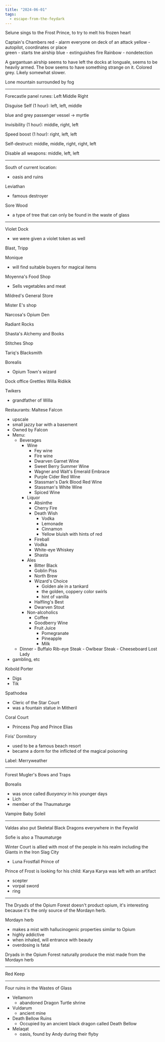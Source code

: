 ```yaml
---
title: "2024-06-01"
tags:
  - escape-from-the-feydark
---
```


Selune sings to the Frost Prince, to try to melt his frozen heart

Captain's Chambers red - alarm everyone on deck of an attack yellow - autopilot,
coordinates or place  
green - starts tne airship blue - extinguishes fire Rainbow - nondetection

A gargantuan airship seems to have left the docks at Ionguale, seems to be
heavily armed. The bow seems to have something strange on it. Colored grey.
Likely somewhat slower.

Lone mountain surrounded by fog

---

Forecastle panel runes: Left Middle Right

Disguise Self (1 hour): left, left, middle

blue and grey passenger vessel -> myrtle

Invisibility (1 hour): middle, right, left

Speed boost (1 hour): right, left, left

Self-destruct: middle, middle, right, right, left

Disable all weapons: middle, left, left

---

South of current location:

- oasis and ruins

Leviathan

- famous destroyer

Sore Wood

- a type of tree that can only be found in the waste of glass

---

Violet Dock

- we were given a violet token as well

Blast, Tripp

Monique

- will find suitable buyers for magical items

Moyenna's Food Shop

- Sells vegetables and meat

Mildred's General Store

Mister E's shop

Narcosa's Opium Den

Radiant Rocks

Shasta's Alchemy and Books

Stitches Shop

Tariq's Blacksmith

Borealis

- Opium Town's wizard

Dock office Grettles Willa Ridikik

Twikers

- grandfather of Willa

Restaurants: Maltese Falcon

- upscale
- small jazzy bar with a basement
- Owned by Falcon
- Menu:
  - Beverages
    - Wine
      - Fey wine
      - Fire wine
      - Dwarven Garnet Wine
      - Sweet Berry Summer Wine
      - Wagner and Walt's Emerald Embrace
      - Purple Cider Red Wine
      - Stassman's Dark Blood Red Wine
      - Stassman's White Wine
      - Spiced Wine
    - Liquor
      - Absinthe
      - Cherry Fire
      - Death Wish
        - Vodka
        - Lemonade
        - Cinnamon
        - Yellow bluish with hints of red
      - Fireball
      - Vodka
      - White-eye Whiskey
      - Shasta
    - Ales
      - Bitter Black
      - Goblin Piss
      - North Brew
      - Wizard's Choice
        - Golden ale in a tankard
        - the golden, coppery color swirls
        - hint of vanilla
      - Halfling's Best
      - Dwarven Stout
    - Non-alcoholics
      - Coffee
      - Goodberry Wine
      - Fruit Juice
        - Pomegranate
        - Pineapple
        - Milk
  - Dinner - Buffalo Rib-eye Steak - Owlbear Steak - Cheeseboard Lost Lady
- gambling, etc

Kobold Porter

- Digs
- Tik

Spathodea

- Cleric of the Star Court
- was a fountain statue in Mitheril

Coral Court

- Princess Pop and Prince Elias

Firis' Dormitory

- used to be a famous beach resort
- became a dorm for the inflicted of the magical poisoning

Label: Merryweather

---

Forest Mugler's Bows and Traps

Borealis

- was once called _Buoyancy_ in his younger days
- Lich
- member of the Thaumaturge

Vampire Baby Soleil

---

Valdas also put Skeletal Black Dragons everywhere in the Feywild

Sofie is also a Thaumaturge

Winter Court is allied with most of the people in his realm including the Giants
in the Iron Slag City

- Luna Frostfall Prince of

Prince of Frost is looking for his child: Karya Karya was left with an artifact

- scepter
- vorpal sword
- ring

---

The Dryads of the Opium Forest doesn't product opium, it's interesting because
it's the only source of the Mordayn herb.

Mordayn herb

- makes a mist with hallucinogenic properties similar to Opium
- highly addictive
- when inhaled, will entrance with beauty
- overdosing is fatal

Dryads in the Opium Forest naturally produce the mist made from the Mordayn herb

---

Red Keep

---

Four ruins in the Wastes of Glass

- Vellamorn
  - abandoned Dragon Turtle shrine
- Vuldarum
  - ancient mine
- Death Bellow Ruins
  - Occupied by an ancient black dragon called Death Bellow
- Melaqat
  - oasis, found by Andy during their flyby
